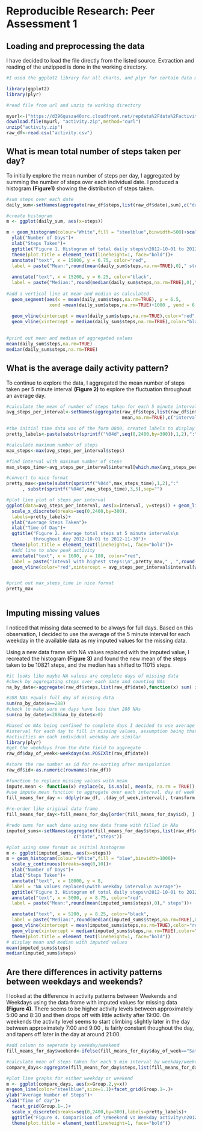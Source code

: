 # Reproducible Research: Peer Assessment 1


## Loading and preprocessing the data

I have decided to load the file directly from the listed source. Extraction and reading of the unzipped is done in the working directory. 
```r
#I used the ggplot2 library for all charts, and plyr for certain data manipulations

library(ggplot2)
library(plyr)

#read file from url and unzip to working directory

myurl<-("https://d396qusza40orc.cloudfront.net/repdata%2Fdata%2Factivity.zip")
download.file(myurl, "activity.zip",method="curl")
unzip("activity.zip")
raw_df<-read.csv("activity.csv")
```



## What is mean total number of steps taken per day?

To initially explore the mean number of steps per day, I aggregated by summing the number of steps over each individual date. I produced a histogram **(Figure1)** showing the distribution of steps taken.  



```r
#sum steps over each date
daily_sum<-setNames(aggregate(raw_df$steps,list(raw_df$date),sum),c("date","steps"))

#create histogram
m <- ggplot(daily_sum, aes(x=steps))

m + geom_histogram(colour="White",fill = "steelblue",binwidth=500)+scale_y_continuous(breaks=seq(0,10))+
  ylab("Number of Days")+
  xlab("Steps Taken")+
  ggtitle("Figure 1. Histogram of total daily steps\n2012-10-01 to 2012-11-30")+
  theme(plot.title = element_text(lineheight=1, face="bold"))+
  annotate("text", x = 15000, y = 6.75, color="red",
  label = paste("Mean:",round(mean(daily_sum$steps,na.rm=TRUE),0)," steps"))+
  
  annotate("text", x = 15200, y = 6.25, color="black",
  label = paste("Median:",round(median(daily_sum$steps,na.rm=TRUE),0)," steps"))+
  
#add a vertical line at mean and median as calculated
  geom_segment(aes(x = mean(daily_sum$steps,na.rm=TRUE), y = 6.5, 
                xend =mean(daily_sum$steps,na.rm=TRUE)+1000 , yend = 6.5))+
                
  geom_vline(xintercept = mean(daily_sum$steps,na.rm=TRUE),color="red",size=1.0)+
  geom_vline(xintercept = median(daily_sum$steps,na.rm=TRUE),color="black",linetype="dashed",size=1.0)
  

#print out mean and median of aggregated values
mean(daily_sum$steps,na.rm=TRUE)
median(daily_sum$steps,na.rm=TRUE)


```



## What is the average daily activity pattern?

To continue to explore the data, I aggregated the mean number of steps taken per 5 minute interval **(Figure 2)** to explore the fluctuation throughout an average day. 

```r
#calculate the mean of number of steps taken for each 5 minute interval
avg_steps_per_interval<-setNames(aggregate(raw_df$steps,list(raw_df$interval),
                                           mean,na.rm=TRUE),c("interval","steps"))

#the initial time data was of the form 0800, created labels to display as 08:00
pretty_labels<-paste(substr(sprintf("%04d",seq(0,2400,by=300)),1,2),":",substr(sprintf("%04d",seq(0,2400,by=300)),3,5),sep="")

#calculate maximum number of steps
max_steps<-max(avg_steps_per_interval$steps)

#find interval with maximum number of steps
max_steps_time<-avg_steps_per_interval$interval[which.max(avg_steps_per_interval$steps)]

#convert to nice format
pretty_max<-paste(substr(sprintf("%04d",max_steps_time),1,2),":"
      , substr(sprintf("%04d",max_steps_time),3,5),sep="")

#plot line plot of steps per interval
ggplot(data=avg_steps_per_interval, aes(x=interval, y=steps)) + geom_line() + 
  scale_x_discrete(breaks=seq(0,2400,by=300),
  labels=pretty_labels)+
  ylab("Average Steps Taken")+
  xlab("Time of Day")+
  ggtitle("Figure 2. Average total steps at 5 minute intervals\n 
          throughout day 2012-10-01 to 2012-11-30")+
  theme(plot.title = element_text(lineheight=1, face="bold"))+
  #add line to show peak activity
  annotate("text", x = 1600, y = 180, color="red",
  label = paste("Inteval with highest steps:\n",pretty_max," , ",round(max_steps)," steps"))+
  geom_vline(color="red",xintercept = avg_steps_per_interval$interval[which.max(avg_steps_per_interval$steps)])


#print out max_steps_time in nice format
pretty_max                    
                                 
```


## Imputing missing values

I noticed that missing data seemed to be always for full days. Based on this observation, I decided to use the average of the 5 minute interval for each weekday in the available data as my imputed values for the missing data. 

Using a new data frame with NA values replaced with the imputed value, I recreated the histogram **(Figure 3)** and found the new mean of the steps taken to be 10821 steps, and the median has shifted to 11015 steps.

```r
#it looks like maybe NA values are complete days of missing data
#check by aggregating steps over each date and counting NAs
na_by_date<-aggregate(raw_df$steps,list(raw_df$date),function(x) sum( is.na(x)))

#288 NAs equals full day of missing data
sum(na_by_date$x==288)
#check to make sure no days have less than 288 NAs
sum(na_by_date$x<288&na_by_date$x>0)

#based on NAs being confined to complete days I decided to use average for each
#interval for each day to fill in missing values, assumption being that 
#activities on each individual weekday are similar
library(plyr)
#get the weekdays from the date field to aggregate
raw_df$day_of_week<-weekdays(as.POSIXlt(raw_df$date))

#store the row number as id for re-sorting after manipulation
raw_df$id<-as.numeric(rownames(raw_df))

#function to replace missing values with mean
impute.mean <- function(x) replace(x, is.na(x), mean(x, na.rm = TRUE))
#use impute.mean function to aggregate over each interval, day of week group
fill_means_for_day <- ddply(raw_df, .(day_of_week,interval), transform, steps = impute.mean(steps))
  
#re-order like original data frame
fill_means_for_day<-fill_means_for_day[order(fill_means_for_day$id), ] 

#redo sums for each date using new data frame with filled in NAs
imputed_sums<-setNames(aggregate(fill_means_for_day$steps,list(raw_df$date),sum),
                         c("date","steps"))

#plot using same format as initial histogram
m <- ggplot(imputed_sums, aes(x=steps))
m + geom_histogram(colour="White",fill = "blue",binwidth=1000)+
  scale_y_continuous(breaks=seq(0,10))+
  ylab("Number of Days")+
  xlab("Steps Taken")+
  annotate("text", x = 18000, y = 8, 
  label = "NA values replaced\nwith weekday interval\n average")+
  ggtitle("Figure 3. Histogram of total daily steps\n2012-10-01 to 2012-11-30")+
  annotate("text", x = 5000, y = 8.75, color="red",
  label = paste("Mean:",round(mean(imputed_sums$steps),0)," steps"))+

  annotate("text", x = 5200, y = 8.25, color="black",
  label = paste("Median:",round(median(imputed_sums$steps,na.rm=TRUE),0)," steps"))+
  geom_vline(xintercept = mean(imputed_sums$steps,na.rm=TRUE),color="red",size=1.0)+
  geom_vline(xintercept = median(imputed_sums$steps,na.rm=TRUE),color="black",size=1.0)+
  theme(plot.title = element_text(lineheight=1, face="bold"))
# display mean and median with imputed values
mean(imputed_sums$steps)
median(imputed_sums$steps)

```



## Are there differences in activity patterns between weekdays and weekends?

I looked at the difference in activity patterns between Weekends and Weekdays using the data frame with imputed values for missing data **(Figure 4)**. There seems to be higher activity levels between approximately 5:00 and 8:30 and then drops off with little activity after 19:00. On weekends the activity level seems to start climbing slightly later in the day between approximately 7:00 and 9:00 , is fairly constant thoughout the day, and tapers off later in the day at around 21:00. 

```r

#add column to seperate by weekday/weekend
fill_means_for_day$weekend<-ifelse(fill_means_for_day$day_of_week=="Saturday"|fill_means_for_day$day_of_week=="Sunday","Weekend","Weekday")

#calculate mean of steps taken for each 5 min interval by weekday/weekend
compare_days<-aggregate(fill_means_for_day$steps,list(fill_means_for_day$weekend,fill_means_for_day$interval),mean)

#plot line graphs for either weekday or weekend
m <- ggplot(compare_days, aes(x=Group.2,y=x))
m+geom_line(color="steelblue",size=1.1)+facet_grid(Group.1~.)+
ylab("Average Number of Steps")+
xlab("Time of day")+
  facet_grid(Group.1~.)+
  scale_x_discrete(breaks=seq(0,2400,by=300),labels=pretty_labels)+
  ggtitle("Figure 4. Comparision of \nWeekend vs Weekday activity\n2012-10-01 to 2012-11-30")+
  theme(plot.title = element_text(lineheight=1, face="bold"))

```

